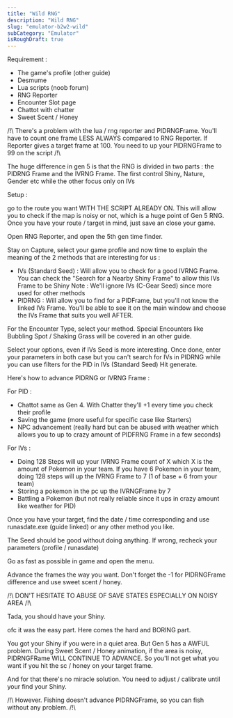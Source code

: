 ```yaml
---
title: "Wild RNG"
description: "Wild RNG"
slug: "emulator-b2w2-wild"
subCategory: "Emulator"
isRoughDraft: true
---
```


Requirement :

- The game's profile (other guide)
- Desmume
- Lua scripts (noob forum)
- RNG Reporter
- Encounter Slot page
- Chattot with chatter
- Sweet Scent / Honey

/!\ There's a problem with the lua / rng reporter and PIDRNGFrame. You'll have to count one frame LESS ALWAYS compared to RNG Reporter. If Reporter gives a target frame at 100. You need to up your PIDRNGFrame to 99 on the script /!\

The huge difference in gen 5 is that the RNG is divided in two parts : the PIDRNG Frame and the IVRNG Frame. The first control Shiny, Nature, Gender etc while the other focus only on IVs

Setup :

go to the route you want WITH THE SCRIPT ALREADY ON. This will allow you to check if the map is noisy or not, which is a huge point of Gen 5 RNG.
Once you have your route / target in mind, just save an close your game.

Open RNG Reporter, and open the 5th gen time finder.

Stay on Capture, select your game profile and now time to explain the meaning of the 2 methods that are interesting for us :

- IVs (Standard Seed) : Will allow you to check for a good IVRNG Frame. You can check the "Search for a Nearby Shiny Frame" to allow this IVs Frame to be Shiny
  Note : We'll ignore IVs (C-Gear Seed) since more used for other methods
- PIDRNG : Will allow you to find for a PIDFrame, but you'll not know the linked IVs Frame. You'll be able to see it on the main window and choose the IVs Frame that suits you well AFTER.

For the Encounter Type, select your method. Special Encounters like Bubbling Spot / Shaking Grass will be covered in an other guide.

Select your options, even if IVs Seed is more interesting. Once done, enter your parameters in both case but you can't search for IVs in PIDRNG while you can use filters for the PID in IVs (Standard Seed)
Hit generate.

Here's how to advance PIDRNG or IVRNG Frame :

For PID :

- Chattot same as Gen 4. With Chatter they'll +1 every time you check their profile
- Saving the game (more useful for specific case like Starters)
- NPC advancement (really hard but can be abused with weather which allows you to up to crazy amount of PIDFRNG Frame in a few seconds)

For IVs :

- Doing 128 Steps will up your IVRNG Frame count of X which X is the amount of Pokemon in your team. If you have 6 Pokemon in your team, doing 128 steps will up the IVRNG Frame to 7 (1 of base + 6 from your team)
- Storing a pokemon in the pc up the IVRNGFrame by 7
- Battling a Pokemon (but not really reliable since it ups in crazy amount like weather for PID)

Once you have your target, find the date / time corresponding and use runasdate.exe (guide linked) or any other method you like.

The Seed should be good without doing anything. If wrong, recheck your parameters (profile / runasdate)

Go as fast as possible in game and open the menu.

Advance the frames the way you want. Don't forget the -1 for PIDRNGFrame difference and use sweet scent / honey.

/!\ DON'T HESITATE TO ABUSE OF SAVE STATES ESPECIALLY ON NOISY AREA /!\

Tada, you should have your Shiny.

ofc it was the easy part. Here comes the hard and BORING part.

You got your Shiny if you were in a quiet area. But Gen 5 has a AWFUL problem. During Sweet Scent / Honey animation, if the area is noisy, PIDRNGFRame WILL CONTINUE TO ADVANCE.
So you'll not get what you want if you hit the sc / honey on your target frame.

And for that there's no miracle solution. You need to adjust / calibrate until your find your Shiny.

/!\ However. Fishing doesn't advance PIDRNGFrame, so you can fish without any problem. /!\
